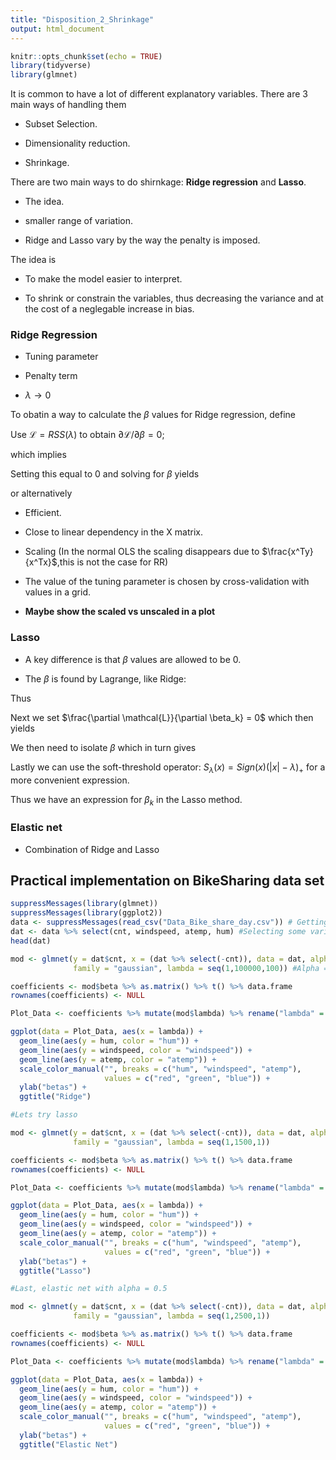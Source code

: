 ```yaml
---
title: "Disposition_2_Shrinkage"
output: html_document
---
```


```r
knitr::opts_chunk$set(echo = TRUE)
library(tidyverse)
library(glmnet)

```

It is common to have a lot of different explanatory variables. There are $3$ main ways of handling them

* Subset Selection.

* Dimensionality reduction.

* Shrinkage.

There are two main ways to do shirnkage: **Ridge regression** and **Lasso**.

* The idea.

* smaller range of variation.

* Ridge and Lasso vary by the way the penalty is imposed.

The idea is

* To make the model easier to interpret.

* To shrink or constrain the variables, thus decreasing the variance and at the cost of a neglegable increase in bias.

### Ridge Regression

\begin{align*}

\sum_{i=1}^n(y_i - \beta_0 - \sum_{j=1}^p\beta_jx_{j,i})^2 + \lambda 
\sum_{j=1}^p \beta_j^2 = RSS + \lambda \sum_{j=1}^p \beta_j^2

\end{align*}

* Tuning parameter

* Penalty term

* $\lambda \to 0$ 

To obatin a way to calculate the $\beta$ values for Ridge regression, define

\begin{align*}

RSS(\lambda) = (Y-X\beta)^T(Y-X\beta) + \lambda\beta^T\beta

\end{align*}

Use $\mathcal{L}=RSS(\lambda)$ to obtain $\partial \mathcal{L}/ \partial \beta=0$;

\begin{align*}

\mathcal{L}&=(Y-X\beta)^T(Y-X\beta) + \lambda\beta^T\beta\\ 
&= Y^TY-Y^TX\beta-\beta^TX^TY+\beta^TX^TX\beta+\lambda \beta^T\beta\\
&= Y^TY-2Y^TX\beta+\beta^TX^TX\beta+\lambda \beta^T\beta,

\end{align*}

which implies

\begin{align*}

\frac{\partial \mathcal{L}}{\partial \beta} = -2Y^TX+2X^TX\beta+2\lambda \beta.

\end{align*}

Setting this equal to $0$ and solving for $\beta$ yields

\begin{align*}

\hat{\beta}^{Ridge} = (X^TX + \lambda I)^{-1}X^TY

\end{align*}

or alternatively

\begin{align}

\hat{\beta}^{Ridge}_k = \frac{(n^{-1}x^T_kx_k)^{-1}(n^{-1}x_k^Tr_k)}{1+\lambda}

\end{align}


* Efficient.

* Close to linear dependency in the X matrix.

* Scaling (In the normal OLS the scaling disappears due to $\frac{x^Ty}{x^Tx}$,this is not the case for RR)

* The value of the tuning parameter is chosen by cross-validation with values in a grid.

* **Maybe show the scaled vs unscaled in a plot**

### Lasso

\begin{align*}

\sum_{i=1}^n(y_i - \beta_0 - \sum_{j=1}^p\beta_jx_{j,i})^2 + \lambda \sum_{j=1}^p |\beta_j| = RSS + \lambda \sum_{j=1}^p |\beta_j|

\end{align*}

* A key difference is that $\beta$ values are allowed to be $0$.

* The $\beta$ is found by Lagrange, like Ridge:

\begin{align*}

\mathcal{L} = \frac{1}{2}RSS + \lambda \sum_{j=1}^p |\beta_j|.

\end{align*}

Thus

\begin{align*}

\frac{\partial \mathcal{L}}{\partial \beta_k} &= \frac{1}{n}\sum_{i=1}^n(y_i - \beta_0 - \sum_{j=1}^p\beta_jx_{j,i})(-x_{k,i})+\lambda \partial |\beta_k|\\
&= \frac{1}{n}\sum_{i=1}^n(y_i - \beta_0 - \sum_{j\neq k}\beta_jx_{j,i}+\beta_k x_{k,j})(-x_{k,i})+\lambda \partial |\beta_k|\\
&= \frac{1}{n}\sum_{i=1}^n -r_{k,i}x_{k,i} + \frac{1}{n}\sum_{i=1}^n \beta_k x_k^2 + \lambda \partial |\beta|\\
&= -\frac{1}{n}r^Tx_k + \frac{1}{n}\beta_k x^T_k x_k + \lambda \partial |\beta_k|

\end{align*}

Next we set $\frac{\partial \mathcal{L}}{\partial \beta_k} = 0$ which then yields

\begin{align*}
0 = \begin{cases}
-\frac{1}{n}r^Tx_k + \frac{1}{n}\beta_k x^T_k x_k - \lambda, \quad \text{if $\beta_k < 0$}\\
\left[-\frac{1}{n}r^Tx_k - \lambda\ ,\  -\frac{1}{n}r^Tx_k + \lambda\right], \quad \text{if $\beta_k = 0$}\\
-\frac{1}{n}r^Tx_k + \frac{1}{n}\beta_k x^T_k x_k + \lambda, \quad \text{if $\beta_k > 0$}
\end{cases}
\end{align*}

We then need to isolate $\beta$ which in turn gives

\begin{align*}

\hat{\beta}_k = \begin{cases}
\left(r_k^Tx_k/n + \lambda\right)\left(x_k^Tx_k/n \right)^{-1}, \quad \text{if } r_k^Tx_k/n<-\lambda \\
 0, \quad\quad\quad\quad\quad\quad\quad\quad\quad\quad \quad \: \ \text{if } 0\in [r_k^Tx_k/n - \lambda\ ,\ r_k^Tx_k/n + \lambda]\\
\left(r_k^Tx_k/n - \lambda\right)\left(x_k^Tx_k/n \right)^{-1}, \quad \text{if } r_k^Tx_k/n>\lambda
\end{cases}

\end{align*}
Lastly we can use the soft-threshold operator: $S_\lambda(x)=Sign(x)(|x|-\lambda)_+$ for
a more convenient expression.

\begin{align}
\hat{\beta}_k^{Lasso} = S_\lambda(r_k^Tx_k/n)\left(x_k^Tx_k/n \right)^{-1},
\end{align}


Thus we have an expression for $\beta_k$ in the Lasso method.

### Elastic net

* Combination of Ridge and Lasso

\begin{align*}

\sum_{i=1}^n\left(y_i-\beta_0-\sum_{j=1}^p\beta_jx_{i,j}\right)^2 + \lambda \sum^p_{j=1}\left(\alpha|\beta_j| + (1-\alpha)\beta_j^2\right)

\end{align*}

\begin{align}
\beta_k^{Elastic} = \frac{S_{\lambda\alpha}(n^{-1}x_k^Tr_k)}{(n^{-1}x^T_kx_k)(1+\lambda(1-\alpha))}

\end{align}


## Practical implementation on BikeSharing data set

```r
suppressMessages(library(glmnet))
suppressMessages(library(ggplot2))
data <- suppressMessages(read_csv("Data_Bike_share_day.csv")) # Getting the data
dat <- data %>% select(cnt, windspeed, atemp, hum) #Selecting some variables to work with
head(dat)

mod <- glmnet(y = dat$cnt, x = (dat %>% select(-cnt)), data = dat, alpha = 0,
              family = "gaussian", lambda = seq(1,100000,100)) #Alpha = 0 is ridge

coefficients <- mod$beta %>% as.matrix() %>% t() %>% data.frame
rownames(coefficients) <- NULL

Plot_Data <- coefficients %>% mutate(mod$lambda) %>% rename("lambda" = "mod$lambda")

ggplot(data = Plot_Data, aes(x = lambda)) +
  geom_line(aes(y = hum, color = "hum")) +
  geom_line(aes(y = windspeed, color = "windspeed")) + 
  geom_line(aes(y = atemp, color = "atemp")) +
  scale_color_manual("", breaks = c("hum", "windspeed", "atemp"), 
                     values = c("red", "green", "blue")) +
  ylab("betas") +
  ggtitle("Ridge")

#Lets try lasso

mod <- glmnet(y = dat$cnt, x = (dat %>% select(-cnt)), data = dat, alpha = 1,
              family = "gaussian", lambda = seq(1,1500,1))

coefficients <- mod$beta %>% as.matrix() %>% t() %>% data.frame
rownames(coefficients) <- NULL

Plot_Data <- coefficients %>% mutate(mod$lambda) %>% rename("lambda" = "mod$lambda")

ggplot(data = Plot_Data, aes(x = lambda)) +
  geom_line(aes(y = hum, color = "hum")) +
  geom_line(aes(y = windspeed, color = "windspeed")) + 
  geom_line(aes(y = atemp, color = "atemp")) +
  scale_color_manual("", breaks = c("hum", "windspeed", "atemp"), 
                     values = c("red", "green", "blue")) +
  ylab("betas") +
  ggtitle("Lasso")

#Last, elastic net with alpha = 0.5

mod <- glmnet(y = dat$cnt, x = (dat %>% select(-cnt)), data = dat, alpha = 0.5,
              family = "gaussian", lambda = seq(1,2500,1))

coefficients <- mod$beta %>% as.matrix() %>% t() %>% data.frame
rownames(coefficients) <- NULL

Plot_Data <- coefficients %>% mutate(mod$lambda) %>% rename("lambda" = "mod$lambda")

ggplot(data = Plot_Data, aes(x = lambda)) +
  geom_line(aes(y = hum, color = "hum")) +
  geom_line(aes(y = windspeed, color = "windspeed")) + 
  geom_line(aes(y = atemp, color = "atemp")) +
  scale_color_manual("", breaks = c("hum", "windspeed", "atemp"), 
                     values = c("red", "green", "blue")) +
  ylab("betas") +
  ggtitle("Elastic Net")

```

